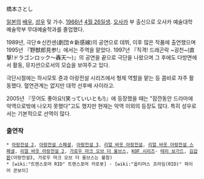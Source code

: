 橋本さとし

[[일본]]의 [[배우]], [[성우]] 및 가수. [[1966년]] [[4월 26일]]생. [[오사카]] 부 출신으로 오사카 예술대학 예술학부 무대예술학과를 졸업했다.

1989년, 극단☆신칸센(劇団☆新感線)의 공연으로 데뷔, 이후 많은 작품에 출연했으며 1995년 『野獣郎見参!』에서는 주역을 맡았다. 1997년 『직격! 드래곤락 ~굉천~(直撃!ドラゴンロック〜轟天〜)』의 공연을 끝으로 극단을 나왔으며 그 후에도 다방면에서 활동, 뮤지션으로서의 모습을 보여주고 있다.

극단시절에는 하시모토 쥰과 아랑전설 시리즈에서 형제 역할을 맡는 등 콤비로 자주 활동했다. 혈연관계는 없지만 대학 선후배 사이라고.

2005년 『웃어도 좋아요!(笑っていいとも!)』에 등장했을 때는 "잠깐동안 드라마에 악역으로밖에 나오지 못했다"고도 했지만 현재는 악역 이외의 등장도 많다. 특히 성우로서는 기본적으로 선역이 많다.

=== 출연작 ===
 * [[아랑전설 2]], [[아랑전설 스페셜]], [[아랑전설 3]], [[리얼 바웃 아랑전설]], [[리얼 바웃 아랑전설 스페셜]], [[리얼 바웃 아랑전설 2]], [[가로우 마크 오브 더 울브스]], [[KOF 시리즈]]- [[테리 보가드]], [[김갑환]](아랑전설3, 가로우 마크 오브 더 울브스는 불참)
 * [wiki:"트랜스포머 RID" 트랜스포머 카로봇] - [wiki:"옵티머스 프라임(RID)" 파이어 콘보이]
